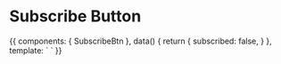 
<Meta title="Components / Buttons" component={SubscribeBtn} />

# Subscribe Button

<ArgsTable of={SubscribeBtn} />

<Canvas>
  <Story name="Subscribe Button">
    {{
        components: { SubscribeBtn },
       data() {
          return {
			      subscribed: false,
          }
        },
        template: `
          <subscribe-btn v-model="subscribed" />
            `
    }}
  </Story>
</Canvas>
